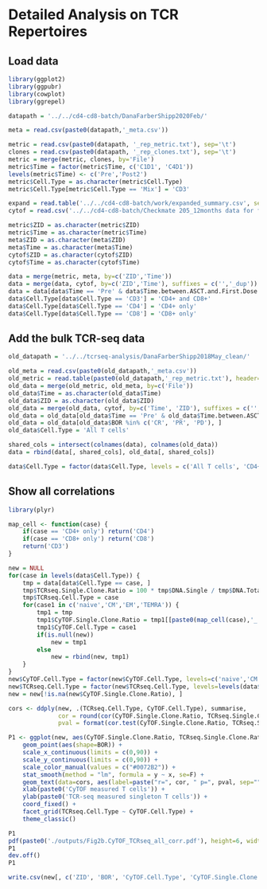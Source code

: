 # Detailed Analysis on TCR Repertoires

## Load data

```r
library(ggplot2)
library(ggpubr)
library(cowplot)
library(ggrepel)

datapath = '../../cd4-cd8-batch/DanaFarberShipp2020Feb/'

meta = read.csv(paste0(datapath,'_meta.csv'))

metric = read.csv(paste0(datapath, '_rep_metric.txt'), sep='\t')
clones = read.csv(paste0(datapath, '_rep_clones.txt'), sep='\t')
metric = merge(metric, clones, by='File')
metric$Time = factor(metric$Time, c('C1D1', 'C4D1'))
levels(metric$Time) <- c('Pre','Post2')
metric$Cell.Type = as.character(metric$Cell.Type)
metric$Cell.Type[metric$Cell.Type == 'Mix'] = 'CD3'

expand = read.table('../../cd4-cd8-batch/work/expanded_summary.csv', sep=',', header=T)
cytof = read.csv('../../cd4-cd8-batch/Checkmate 205_12months data for fig 1_updated Mar 3 2020.csv')

metric$ZID = as.character(metric$ZID)
metric$Time = as.character(metric$Time)
meta$ZID = as.character(meta$ZID)
meta$Time = as.character(meta$Time)
cytof$ZID = as.character(cytof$ZID)
cytof$Time = as.character(cytof$Time)

data = merge(metric, meta, by=c('ZID','Time'))
data = merge(data, cytof, by=c('ZID','Time'), suffixes = c('','_dup'))
data = data[data$Time == 'Pre' & data$Time.between.ASCT.and.First.Dose >= 12, ] ## only for > 1year
data$Cell.Type[data$Cell.Type == 'CD3'] = 'CD4+ and CD8+'
data$Cell.Type[data$Cell.Type == 'CD4'] = 'CD4+ only'
data$Cell.Type[data$Cell.Type == 'CD8'] = 'CD8+ only'
```

## Add the bulk TCR-seq data

```r
old_datapath = '../../tcrseq-analysis/DanaFarberShipp2018May_clean/'

old_meta = read.csv(paste0(old_datapath,'_meta.csv'))
old_metric = read.table(paste0(old_datapath,'_rep_metric.txt'), header=T)
old_data = merge(old_metric, old_meta, by=c('File'))
old_data$Time = as.character(old_data$Time)
old_data$ZID = as.character(old_data$ZID)
old_data = merge(old_data, cytof, by=c('Time', 'ZID'), suffixes = c('','_dup'))
old_data = old_data[old_data$Time == 'Pre' & old_data$Time.between.ASCT.and.First.Dose >= 12, ] ## only for > 1year
old_data = old_data[old_data$BOR %in% c('CR', 'PR', 'PD'), ]
old_data$Cell.Type = 'All T cells'

shared_cols = intersect(colnames(data), colnames(old_data))
data = rbind(data[, shared_cols], old_data[, shared_cols])

data$Cell.Type = factor(data$Cell.Type, levels = c('All T cells', 'CD4+ and CD8+', 'CD4+ only', 'CD8+ only'))
```
                          
## Show all correlations

```r
library(plyr)

map_cell <- function(case) {
    if(case == 'CD4+ only') return('CD4')
    if(case == 'CD8+ only') return('CD8')
    return('CD3')
}

new = NULL
for(case in levels(data$Cell.Type)) {
    tmp = data[data$Cell.Type == case, ]
    tmp$TCRseq.Single.Clone.Ratio = 100 * tmp$DNA.Single / tmp$DNA.Total
    tmp$TCRseq.Cell.Type = case
    for(case1 in c('naive','CM','EM','TEMRA')) {
        tmp1 = tmp
        tmp1$CyTOF.Single.Clone.Ratio = tmp1[[paste0(map_cell(case),'_',case1,'_ratio')]]
        tmp1$CyTOF.Cell.Type = case1
        if(is.null(new))
            new = tmp1
        else
            new = rbind(new, tmp1)
    }
}
new$CyTOF.Cell.Type = factor(new$CyTOF.Cell.Type, levels=c('naive','CM','EM','TEMRA'))
new$TCRseq.Cell.Type = factor(new$TCRseq.Cell.Type, levels=levels(data$Cell.Type))
new = new[!is.na(new$CyTOF.Single.Clone.Ratio), ]

cors <- ddply(new, .(TCRseq.Cell.Type, CyTOF.Cell.Type), summarise, 
              cor = round(cor(CyTOF.Single.Clone.Ratio, TCRseq.Single.Clone.Ratio), 2),
              pval = format(cor.test(CyTOF.Single.Clone.Ratio, TCRseq.Single.Clone.Ratio)$p.value, digits=1))

P1 <- ggplot(new, aes(CyTOF.Single.Clone.Ratio, TCRseq.Single.Clone.Ratio)) +
    geom_point(aes(shape=BOR)) +
    scale_x_continuous(limits = c(0,90)) +
    scale_y_continuous(limits = c(0,90)) +
    scale_color_manual(values = c("#0072B2")) +
    stat_smooth(method = "lm", formula = y ~ x, se=F) + 
    geom_text(data=cors, aes(label=paste("r=", cor, " p=", pval, sep="")), x=50, y=90, size=3) +
    xlab(paste0('CyTOF measured T cells')) +
    ylab(paste0('TCR-seq measured singleton T cells')) +
    coord_fixed() +
    facet_grid(TCRseq.Cell.Type ~ CyTOF.Cell.Type) +
    theme_classic()

P1
pdf(paste0('./outputs/Fig2b.CyTOF_TCRseq_all_corr.pdf'), height=6, width=8)
P1
dev.off()
P1

write.csv(new[, c('ZID', 'BOR', 'CyTOF.Cell.Type', 'CyTOF.Single.Clone.Ratio', 'TCRseq.Cell.Type', 'TCRseq.Single.Clone.Ratio')], file = 'outputs/SourceData.Fig2b.csv', row.names = F)
```




